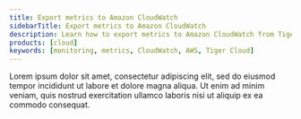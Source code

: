 ```yaml
---
title: Export metrics to Amazon CloudWatch
sidebarTitle: Export metrics to Amazon CloudWatch
description: Learn how to export metrics to Amazon CloudWatch from Tiger Cloud
products: [cloud]
keywords: [monitoring, metrics, CloudWatch, AWS, Tiger Cloud]
---
```


Lorem ipsum dolor sit amet, consectetur adipiscing elit, sed do eiusmod tempor incididunt ut labore et dolore magna aliqua. Ut enim ad minim veniam, quis nostrud exercitation ullamco laboris nisi ut aliquip ex ea commodo consequat.